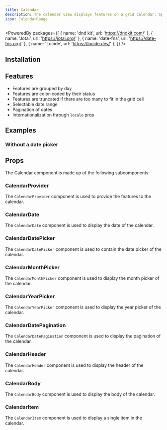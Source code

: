 ```yaml
---
title: Calendar
description: The calendar view displays features on a grid calendar. Specifically it shows the end date of each feature, and groups features by day.
icon: CalendarRange
---
```


<PoweredBy packages={[
  { name: 'dnd kit', url: 'https://dndkit.com/' },
  { name: 'Jotai', url: 'https://jotai.org/' },
  { name: 'date-fns', url: 'https://date-fns.org/' },
  { name: 'Lucide', url: 'https://lucide.dev/' },
]} />

<Preview path="calendar" />

## Installation

<Installer packageName="calendar" />

## Features

- Features are grouped by day
- Features are color-coded by their status
- Features are truncated if there are too many to fit in the grid cell
- Selectable date range
- Pagination of dates
- Internationalization through `locale` prop

## Examples

### Without a date picker

<Preview path="calendar-headless" />

## Props

The Calendar component is made up of the following subcomponents:

### CalendarProvider

The `CalendarProvider` component is used to provide the features to the calendar.

<AutoTypeTable path="node_modules/@repo/calendar/index.tsx" name="CalendarProviderProps" />

### CalendarDate

The `CalendarDate` component is used to display the date of the calendar.

<AutoTypeTable path="node_modules/@repo/calendar/index.tsx" name="CalendarDateProps" />

### CalendarDatePicker

The `CalendarDatePicker` component is used to contain the date picker of the calendar.

<AutoTypeTable path="node_modules/@repo/calendar/index.tsx" name="CalendarDatePickerProps" />

### CalendarMonthPicker

The `CalendarMonthPicker` component is used to display the month picker of the calendar.

<AutoTypeTable path="node_modules/@repo/calendar/index.tsx" name="CalendarMonthPickerProps" />

### CalendarYearPicker

The `CalendarYearPicker` component is used to display the year picker of the calendar.

<AutoTypeTable path="node_modules/@repo/calendar/index.tsx" name="CalendarYearPickerProps" />

### CalendarDatePagination

The `CalendarDatePagination` component is used to display the pagination of the calendar.

<AutoTypeTable path="node_modules/@repo/calendar/index.tsx" name="CalendarDatePaginationProps" />

### CalendarHeader

The `CalendarHeader` component is used to display the header of the calendar.

<AutoTypeTable path="node_modules/@repo/calendar/index.tsx" name="CalendarHeaderProps" />

### CalendarBody

The `CalendarBody` component is used to display the body of the calendar.

<AutoTypeTable path="node_modules/@repo/calendar/index.tsx" name="CalendarBodyProps" />

### CalendarItem

The `CalendarItem` component is used to display a single item in the calendar.

<AutoTypeTable path="node_modules/@repo/calendar/index.tsx" name="CalendarItemProps" />
